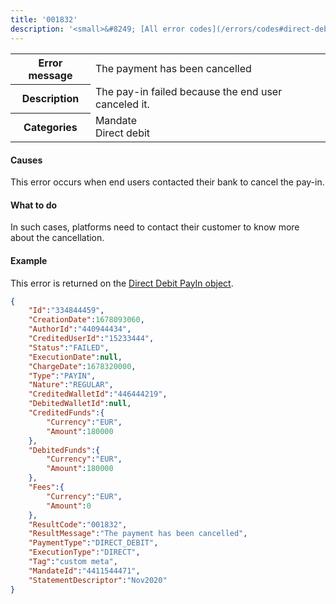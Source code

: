 ```yaml
---
title: '001832'  
description: '<small>&#8249; [All error codes](/errors/codes#direct-debit)</small>'
---
```

  
<table>
    <tbody>
        <tr>
            <th class="header"><strong>Error message</strong></th>
            <td class="table-content">The payment has been cancelled</td>
        </tr>
        <tr>
            <th class="header"><strong>Description</strong></th>
            <td class="table-content">The pay-in failed because the end user canceled it.</td>
        </tr>
        <tr>
            <th class="header"><strong>Categories</strong></th>
            <td class="table-content">  
<div class="label">Mandate</div>  
<div class="label">Direct debit</div>
</td>
        </tr>
    </tbody>
</table>  

#### Causes  

This error occurs when end users contacted their bank to cancel the pay-in.  

#### What to do  

In such cases, platforms need to contact their customer to know more about the cancellation.  

#### Example  

This error is returned on the <a href="/api-reference/direct-debit-payins/direct-debit-payin-object">Direct Debit PayIn object</a>.  
```json API Response
{
    "Id":"334844459",
    "CreationDate":1678093060,
    "AuthorId":"440944434",
    "CreditedUserId":"15233444",
    "Status":"FAILED",
    "ExecutionDate":null,
    "ChargeDate":1678320000,
    "Type":"PAYIN",
    "Nature":"REGULAR",
    "CreditedWalletId":"446444219",
    "DebitedWalletId":null,
    "CreditedFunds":{
        "Currency":"EUR",
        "Amount":180000
    },
    "DebitedFunds":{
        "Currency":"EUR",
        "Amount":180000
    },
    "Fees":{
        "Currency":"EUR",
        "Amount":0
    },
    "ResultCode":"001832",
    "ResultMessage":"The payment has been cancelled",
    "PaymentType":"DIRECT_DEBIT",
    "ExecutionType":"DIRECT",
    "Tag":"custom meta",
    "MandateId":"4411544471",
    "StatementDescriptor":"Nov2020"
}
```
